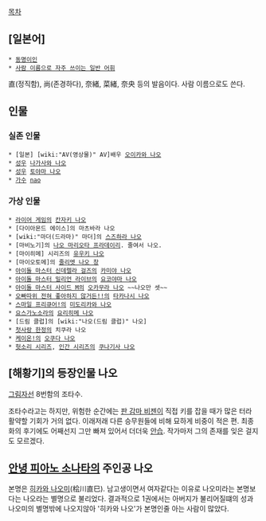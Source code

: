 [[목차]]

== [일본어] ==
 * [[동명이인]]
 * [[사람 이름으로 자주 쓰이는 일반 어휘]]

直(정직함), 尚(존경하다), 奈緒, 菜緒, 奈央 등의 발음이다. 사람 이름으로도 쓴다.

== 인물 ==
=== 실존 인물 ===
 * [일본] [wiki:"AV(영상물)" AV]배우 [[오이카와 나오]]
 * [[성우]] [[나가사와 나오]]
 * [[성우]] [[토야마 나오]]
 * [[가수]] [[nao]]

=== 가상 인물 ===
 * [[라이어 게임]]의 [[칸자키 나오]]
 * [다이아몬드 에이스]의 마츠바라 나오
 * [wiki:"마더(드라마)" 마더]의 [[스즈하라 나오]]
 * [마비노기]의 [[나오 마리오타 프라데이리]]. 줄여서 나오.
 * [마이히메] 시리즈의 [[유우키 나오]]
 * [마이오토메]의 [[줄리엣 나오 창]]
 * [[아이돌 마스터 신데렐라 걸즈]]의 [[카미야 나오]]
 * [[아이돌 마스터 밀리언 라이브]]의 [[요코야마 나오]]
 * [[아이돌 마스터 사이드 M]]의 [[오카무라 나오]] ~~나오만 셋~~
 * [[오빠따위 전혀 좋아하지 않거든!!]]의 [[타카나시 나오]]
 * [[스마일 프리큐어!]]의 [[미도리카와 나오]]
 * [[요스가노소라]]의 [[요리히메 나오]]
 * [드림 클럽]의 [wiki:"나오(드림 클럽)" 나오]
 * [[첫사랑 한정]]의 치쿠라 나오
 * [[케이온!]]의 [[오쿠다 나오]]
 * [[헛소리 시리즈]], [[인간 시리즈]]의 [[쿠나기사 나오]]

== [해황기]의 등장인물 나오 ==
[[그림자선]] 8번함의 조타수.

조타수라고는 하지만, 위험한 순간에는 [[판 감마 비젠]]이 직접 키를 잡을 때가 많은 터라 활약할 기회가 거의 없다. 이래저래 다른 승무원들에 비해 묘하게 비중이 적은 편. 최종화의 후기에도 어째선지 그만 빠져 있어서 더더욱 [[안습]]. 작가마저 그의 존재를 잊은 걸지도 모르겠다.

== [[안녕 피아노 소나타]]의 주인공 나오 ==
본명은 [[히카와 나오미]](桧川直巳). 남고생이면서 여자같다는 이유로 나오미라는 본명보다는 나오라는 별명으로 불리었다. 결과적으로 1권에서는 아버지가 불리어질떄의 성과 나오미의 별명밖에 나오지않아 '히카와 나오'가 본명인줄 아는 사람이 많았다.
